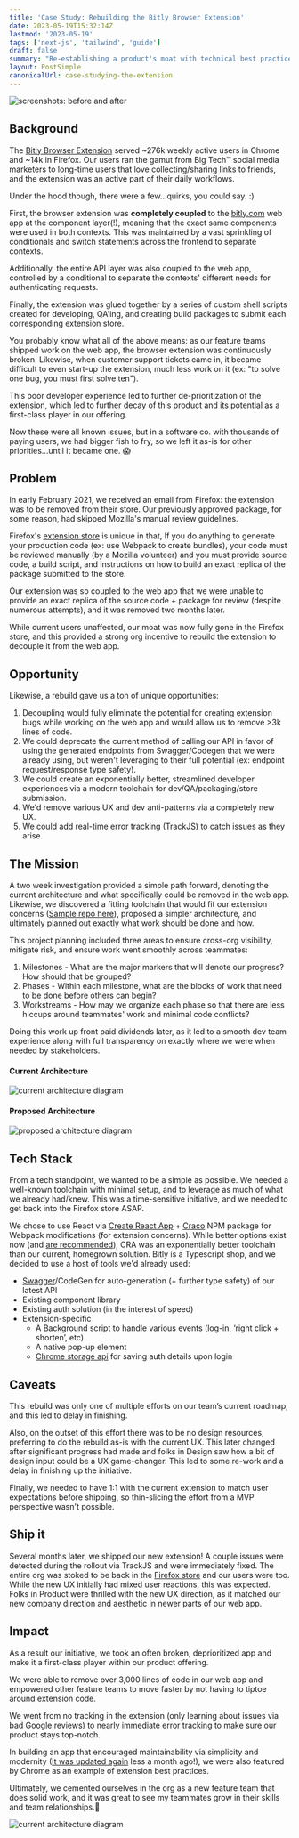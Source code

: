 ```yaml
---
title: 'Case Study: Rebuilding the Bitly Browser Extension'
date: 2023-05-19T15:32:14Z
lastmod: '2023-05-19'
tags: ['next-js', 'tailwind', 'guide']
draft: false
summary: "Re-establishing a product's moat with technical best practices"
layout: PostSimple
canonicalUrl: case-studying-the-extension
---
```


![screenshots: before and after](/static/images/browser-extension/before-after.png)

## Background

The [Bitly Browser Extension](https://chrome.google.com/webstore/detail/bitly-short-links-and-qr/iabeihobmhlgpkcgjiloemdbofjbdcic) served ~276k weekly active users in Chrome and ~14k in Firefox. Our users ran the gamut from Big Tech™️ social media marketers to long-time users that love collecting/sharing links to friends, and the extension was an active part of their daily workflows.

Under the hood though, there were a few...quirks, you could say. :)

First, the browser extension was **completely coupled** to the [bitly.com](https://bitly.com/) web app at the component layer(!), meaning that the exact same components were used in both contexts. This was maintained by a vast sprinkling of conditionals and switch statements across the frontend to separate contexts.

Additionally, the entire API layer was also coupled to the web app, controlled by a conditional to separate the contexts' different needs for authenticating requests.

Finally, the extension was glued together by a series of custom shell scripts created for developing, QA'ing, and creating build packages to submit each corresponding extension store.

You probably know what all of the above means: as our feature teams shipped work on the web app, the browser extension was continuously broken. Likewise, when customer support tickets came in, it became difficult to even start-up the extension, much less work on it (ex: "to solve one bug, you must first solve ten").

This poor developer experience led to further de-prioritization of the extension, which led to further decay of this product and its potential as a first-class player in our offering.

Now these were all known issues, but in a software co. with thousands of paying users, we had bigger fish to fry, so we left it as-is for other priorities...until it became one. 😱

## Problem

In early February 2021, we received an email from Firefox: the extension was to be removed from their store. Our previously approved package, for some reason, had skipped Mozilla's manual review guidelines.

Firefox's [extension store](https://addons.mozilla.org/en-US/firefox/addon/bitly-shorten/?utm_source=addons.mozilla.org&utm_medium=referral&utm_content=search) is unique in that, If you do anything to generate your production code (ex: use Webpack to create bundles), your code must be reviewed manually (by a Mozilla volunteer) and you must provide source code, a build script, and instructions on how to build an exact replica of the package submitted to the store.

Our extension was so coupled to the web app that we were unable to provide an exact replica of the source code + package for review (despite numerous attempts), and it was removed two months later.

While current users unaffected, our moat was now fully gone in the Firefox store, and this provided a strong org incentive to rebuild the extension to decouple it from the web app.

## Opportunity

Likewise, a rebuild gave us a ton of unique opportunities:

1. Decoupling would fully eliminate the potential for creating extension bugs while working on the web app and would allow us to remove >3k lines of code.
2. We could deprecate the current method of calling our API in favor of using the generated endpoints from Swagger/Codegen that we were already using, but weren't leveraging to their full potential (ex: endpoint request/response type safety).
3. We could create an exponentially better, streamlined developer experiences via a modern toolchain for dev/QA/packaging/store submission.
4. We'd remove various UX and dev anti-patterns via a completely new UX.
5. We could add real-time error tracking (TrackJS) to catch issues as they arise.

## The Mission

A two week investigation provided a simple path forward, denoting the current architecture and what specifically could be removed in the web app. Likewise, we discovered a fitting toolchain that would fit our extension concerns ([Sample repo here](https://github.com/mathesond2/react-browser-extension-boilerplate)), proposed a simpler architecture, and ultimately planned out exactly what work should be done and how.

This project planning included three areas to ensure cross-org visibility, mitigate risk, and ensure work went smoothly across teammates:

1. Milestones - What are the major markers that will denote our progress? How should that be grouped?
2. Phases - Within each milestone, what are the blocks of work that need to be done before others can begin?
3. Workstreams - How may we organize each phase so that there are less hiccups around teammates' work and minimal code conflicts?

Doing this work up front paid dividends later, as it led to a smooth dev team experience along with full transparency on exactly where we were when needed by stakeholders.

#### Current Architecture

![current architecture diagram](/static/images/browser-extension/current-architecture.png)

#### Proposed Architecture

![proposed architecture diagram](/static/images/browser-extension/proposed-architecture.png)

## Tech Stack

From a tech standpoint, we wanted to be a simple as possible. We needed a well-known toolchain with minimal setup, and to leverage as much of what we already had/knew. This was a time-sensitive initiative, and we needed to get back into the Firefox store ASAP.

We chose to use React via [Create React App](https://create-react-app.dev/) + [Craco](https://www.npmjs.com/package/@craco/craco) NPM package for Webpack modifications (for extension concerns). While better options exist now (and [are recommended](https://react.dev/learn/start-a-new-react-project)), CRA was an exponentially better toolchain than our current, homegrown solution. Bitly is a Typescript shop, and we decided to use a host of tools we'd already used:

- [Swagger](https://swagger.io/)/CodeGen for auto-generation (+ further type safety) of our latest API
- Existing component library
- Existing auth solution (in the interest of speed)
- Extension-specific
  - A Background script to handle various events (log-in, ‘right click + shorten’, etc)
  - A native pop-up element
  - [Chrome storage api](https://developer.chrome.com/docs/extensions/reference/storage/) for saving auth details upon login

## Caveats

This rebuild was only one of multiple efforts on our team’s current roadmap, and this led to delay in finishing.

Also, on the outset of this effort there was to be no design resources, preferring to do the rebuild as-is with the current UX. This later changed after significant progress had made and folks in Design saw how a bit of design input could be a UX game-changer. This led to some re-work and a delay in finishing up the initiative.

Finally, we needed to have 1:1 with the current extension to match user expectations before shipping, so thin-slicing the effort from a MVP perspective wasn't possible.

## Ship it

Several months later, we shipped our new extension! A couple issues were detected during the rollout via TrackJS and were immediately fixed. The entire org was stoked to be back in the [Firefox store](https://addons.mozilla.org/en-US/firefox/addon/bitly-shorten/?utm_source=addons.mozilla.org&utm_medium=referral&utm_content=search) and our users were too. While the new UX initially had mixed user reactions, this was expected. Folks in Product were thrilled with the new UX direction, as it matched our new company direction and aesthetic in newer parts of our web app.

## Impact

As a result our initiative, we took an often broken, deprioritized app and make it a first-class player within our product offering.

We were able to remove over 3,000 lines of code in our web app and empowered other feature teams to move faster by not having to tiptoe around extension code.

We went from no tracking in the extension (only learning about issues via bad Google reviews) to nearly immediate error tracking to make sure our product stays top-notch.

In building an app that encouraged maintainability via simplicity and modernity ([It was updated again](https://chrome.google.com/webstore/detail/bitly-short-links-and-qr/iabeihobmhlgpkcgjiloemdbofjbdcic) less a month ago!), we were also featured by Chrome as an example of extension best practices.

Ultimately, we cemented ourselves in the org as a new feature team that does solid work, and it was great to see my teammates grow in their skills and team relationships.🤝

![current architecture diagram](/static/images/browser-extension/final.png)
